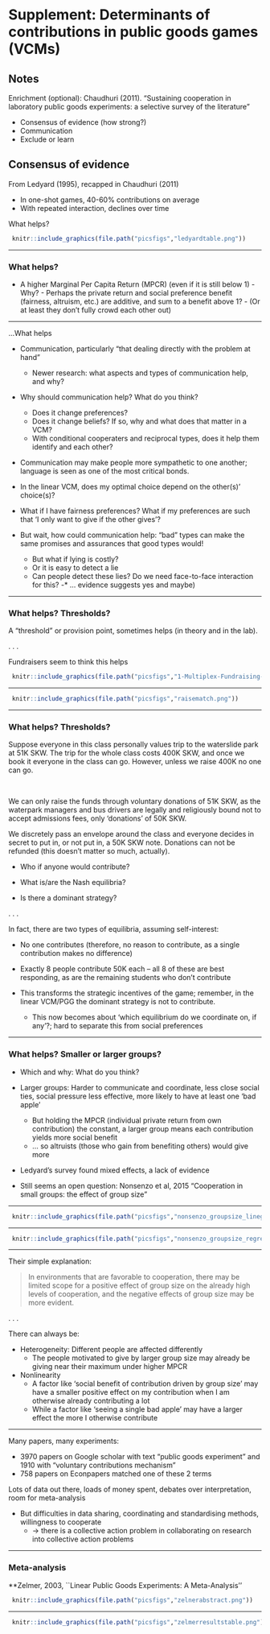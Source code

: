 # Supplement:  Determinants of contributions in public goods games (VCMs)

## Notes

Enrichment (optional): Chaudhuri (2011). “Sustaining cooperation in laboratory public goods experiments: a selective survey of the literature”

- Consensus of evidence (how strong?)
- Communication
- Exclude or learn

## Consensus of evidence

From Ledyard (1995), recapped in Chaudhuri (2011)

- In one-shot games, 40-60\% contributions on average
- With repeated interaction, declines over time

What helps?

```r
 knitr::include_graphics(file.path("picsfigs","ledyardtable.png"))
```

***

### What helps? {-}

- A higher Marginal Per Capita Return (MPCR) (even if it is still below 1)
        - Why?
        - Perhaps the private return and social preference benefit (fairness, altruism, etc.) are additive, and sum to a benefit above 1?
        - (Or at least they don't fully crowd each other out)

***

...What helps

- Communication, particularly "that dealing directly with the problem at hand"
    - Newer research: what aspects and types of communication help, and why?

- Why should communication help?  What do you think?
    - Does it change preferences?
    - Does it change beliefs? If so, why and what does that matter in a VCM?
    - With conditional cooperaters and reciprocal types, does it help them identify and each other?

- Communication may make people more sympathetic to one another; language is seen as one of the most critical bonds.

- In the linear VCM, does my optimal choice depend on the other(s)' choice(s)?
- What if I have fairness preferences? What if my preferences are such that 'I only want to give if the other gives'?

- But wait, how could communication help: "bad" types can make the same promises and assurances that  good types would!
    - But what if lying is costly?
    - Or it is easy to detect a lie
    - Can people detect these lies? Do we need face-to-face interaction for this?
    -* ... evidence suggests yes and maybe)

***


### What helps? Thresholds? {-}

A "threshold" or provision point, sometimes helps (in theory and in the lab).

. . .

Fundraisers seem to think this helps

```r
 knitr::include_graphics(file.path("picsfigs","1-Multiplex-Fundraising-Thermometer-Ticks-Upward-PIC.jpg"))
```

***

```r
 knitr::include_graphics(file.path("picsfigs","raisematch.png"))
```

***


### What helps? Thresholds? {-}

Suppose everyone in this class personally values trip to the waterslide park at 51K SKW. The trip for the whole class costs 400K SKW, and once we book it everyone in the class can go. However, unless we raise 400K no one can go.


\

We can only raise the funds through voluntary donations of 51K SKW, as the waterpark managers and bus drivers are legally and religiously bound not to accept admissions fees, only 'donations' of 50K SKW.

We discretely pass an envelope around the class and everyone decides in secret to put in, or not put in, a 50K SKW note. Donations can not be refunded (this doesn't matter so much, actually).

- Who if anyone would contribute?

- What is/are the Nash equilibria?

- Is there a dominant strategy?

. . .

In fact, there are two types of equilibria, assuming self-interest:

- No one contributes (therefore, no reason to contribute, as a single contribution makes no difference)

- Exactly 8 people contribute 50K each -- all 8 of these are best responding, as are the remaining students who don't contribute


- This transforms the strategic incentives of the game;  remember, in the linear VCM/PGG the dominant strategy is not to contribute.
    - This now becomes about 'which equilibrium do we coordinate on, if any'?; hard to separate this from social preferences

***


### What helps? Smaller or larger groups? {-}

- Which and why: What do you think?

- Larger groups: Harder to communicate and coordinate, less close social ties, social pressure less effective, more likely to have at least one 'bad apple'
    - But holding the MPCR (individual private return from own contribution) the constant, a larger group means each contribution yields more social benefit
    - ... so altruists (those who gain from benefiting others) would give more

- Ledyard's survey found mixed effects, a lack of evidence

- Still seems an open question: Nonsenzo et al, 2015 "Cooperation in small groups: the effect of group size"

***

```r
 knitr::include_graphics(file.path("picsfigs","nonsenzo_groupsize_linegraph.png"))
```

***

```r
 knitr::include_graphics(file.path("picsfigs","nonsenzo_groupsize_regression.png"))
```

***

Their simple explanation:

> In environments that are favorable to cooperation, there may be limited scope for a positive effect of group size on the already high levels of cooperation, and the negative effects of group size may be more evident.

. . .

There can always be:

- Heterogeneity: Different people are affected differently
    - The people motivated to give by larger group size may already be giving near their maximum under higher MPCR

- Nonlinearity
    - A factor like 'social benefit of contribution driven by group size' may have a smaller positive effect on my contribution when I am otherwise already contributing a lot
    - While a factor like 'seeing a single bad apple' may have a larger effect the more I otherwise contribute


***

Many papers, many experiments:

- 3970 papers on Google scholar with text "public goods experiment" and 1910 with "voluntary contributions mechanism"
- 758 papers on Econpapers matched one of these 2 terms

Lots of data out there, loads of money spent,  debates over interpretation, room for meta-analysis

- But difficulties in data sharing, coordinating and standardising methods, willingness to cooperate
    - $\rightarrow$ there is a collective action problem in collaborating on research into collective action problems

***

### Meta-analysis {-}


**Zelmer, 2003, ``Linear Public Goods Experiments: A Meta-Analysis''

```r
 knitr::include_graphics(file.path("picsfigs","zelnerabstract.png"))
```

***


```r
 knitr::include_graphics(file.path("picsfigs","zelmerresultstable.png"))
```

